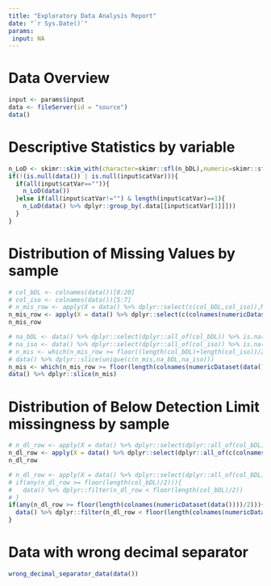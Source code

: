 ```yaml
---
title: "Exploratory Data Analysis Report"
date: "`r Sys.Date()`"
params:
 input: NA
---
```



# Data Overview
```r
input <- params$input
data <- fileServer(id = "source")
data()
```

# Descriptive Statistics by variable
```r
n_LoD <- skimr::skim_with(character=skimr::sfl(n_bDL),numeric=skimr::sfl(hist=NULL))
if(!(is.null(data()) | is.null(input$catVar))){
  if(all(input$catVar=="")){
    n_LoD(data())
  }else if(all(input$catVar!="") & length(input$catVar)==1){
    n_LoD(data() %>% dplyr::group_by(.data[[input$catVar[1]]]))
  }
}
```

# Distribution of Missing Values by sample
```r
# col_bDL <- colnames(data())[8:20]
# col_iso <- colnames(data())[5:7]
# n_mis_row <- apply(X = data() %>% dplyr::select(c(col_bDL,col_iso)),MARGIN = 1,FUN = n_missing)
n_mis_row <- apply(X = data() %>% dplyr::select(c(colnames(numericDataset(data())))),MARGIN = 1,FUN = n_missing)
n_mis_row
```

```r
# na_bDL <- data() %>% dplyr::select(dplyr::all_of(col_bDL)) %>% is.na() %>% apply(MARGIN = 1,FUN = all) %>% which()
# na_iso <- data() %>% dplyr::select(dplyr::all_of(col_iso)) %>% is.na() %>% apply(MARGIN = 1,FUN = all) %>% which()
# n_mis <- which(n_mis_row >= floor((length(col_bDL)+length(col_iso))/2))
# data() %>% dplyr::slice(unique(c(n_mis,na_bDL,na_iso)))
n_mis <- which(n_mis_row >= floor(length(colnames(numericDataset(data())))/2))
data() %>% dplyr::slice(n_mis)
```

# Distribution of Below Detection Limit missingness by sample
```r
# n_dl_row <- apply(X = data() %>% dplyr::select(dplyr::all_of(col_bDL)),MARGIN = 1,FUN = n_bDL)
n_dl_row <- apply(X = data() %>% dplyr::select(dplyr::all_of(c(colnames(numericDataset(data()))))),MARGIN = 1,FUN = n_bDL)
n_dl_row
```

```r
# n_dl_row <- apply(X = data() %>% dplyr::select(dplyr::all_of(col_bDL)),MARGIN = 1,FUN = n_bDL)
# if(any(n_dl_row >= floor(length(col_bDL)/2))){
#   data() %>% dplyr::filter(n_dl_row < floor(length(col_bDL)/2))
# }
if(any(n_dl_row >= floor(length(colnames(numericDataset(data())))/2))){
  data() %>% dplyr::filter(n_dl_row < floor(length(colnames(numericDataset(data())))/2))
}
```

# Data with wrong decimal separator
```r
wrong_decimal_separator_data(data())
```
